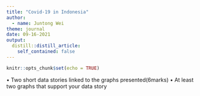 ```yaml
---
title: "Covid-19 in Indonesia"
author:
  - name: Juntong Wei
theme: journal
date: 09-16-2021
output:
  distill::distill_article:
    self_contained: false
---
```



```r
knitr::opts_chunk$set(echo = TRUE)
```


• Two short data stories linked to the graphs presented(6marks)
• At least two graphs that support your data story